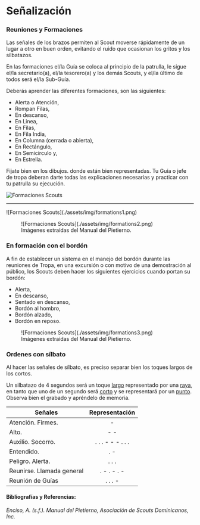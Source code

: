 # Señalización

### Reuniones y Formaciones
Las señales de los brazos permiten al Scout moverse rápidamente de un lugar a otro en buen orden, evitando el ruido que ocasionan los gritos y los silbatazos.

En las formaciones el/la Guía se coloca al principio de la patrulla, le sigue el/la secretario(a), el/la tesorero(a)  y
los demás Scouts, y el/la último de todos será el/la Sub-Guía.

Deberás aprender las diferentes formaciones, son las siguientes:

- Alerta o Atención, 
- Rompan Filas, 
- En descanso,
- En Linea, 
- En Filas, 
- En Fila India, 
- En Columna (cerrada o abierta), 
- En Rectángulo, 
- En Semicírculo y,
- En Estrella.

Fijate bien en los dibujos. donde están bien representadas. Tu Guía o jefe de tropa deberan darte
todas las explicaciones necesarias y practicar con tu patrulla su ejecución.

![Formaciones Scouts](./assets/img/formations4.jpeg)
<hr className="border-b-4 border-black" />
![Formaciones Scouts](./assets/img/formations1.png)
<figure className="w-full my-4">
  ![Formaciones Scouts](./assets/img/formations2.png)
  <figcaption className="mt-2 text-sm text-left underline text-gray-500 dark:text-gray-400">Imágenes extraídas del Manual del Pietierno.</figcaption>
</figure>

### En formación con el bordón

A fin de establecer un sistema en el manejo del bordón durante las reuniones de Tropa, en una excursión o con motivo de una demostración al público, los Scouts deben hacer los siguientes ejercicios cuando portan su bordón:

- Alerta,
- En descanso,
- Sentado en descanso,
- Bordón al hombro,
- Bordón alzado,
- Bordón en reposo.

<figure className="w-full my-4">
  ![Formaciones Scouts](./assets/img/formations3.png)
  <figcaption className="mt-2 text-sm text-left underline text-gray-500 dark:text-gray-400">Imágenes extraídas del Manual del Pietierno.</figcaption>
</figure>

### Ordenes con sílbato

Al hacer las señales de sílbato, es preciso separar bien los toques largos de los cortos.

Un silbatazo de 4 segundos será un toque <ins>largo</ins> representado por una <ins>raya</ins>, en tanto que uno de un segundo será <ins>corto</ins> y se representará por un <ins>punto</ins>.
Observa bien el grabado y apréndelo de memoria.

| Señales                   | Representación          |  
| --------                  |  :-------:              | 
| Atención. Firmes.         | -                       | 
| Alto.                     | - -                     | 
| Auxilio. Socorro.         | . . . - - - . . .       |
| Entendido.                | . -                     |
| Peligro. Alerta.          | . . .                   |
| Reunirse. Llamada general | . - . - . -             |
| Reunión de Guías          | . . . -                 |

#### Bibliografías y Referencias: 

###### Enciso, A. (s.f.). Manual del Pietierno, Asociación de Scouts Dominicanos, Inc. 
